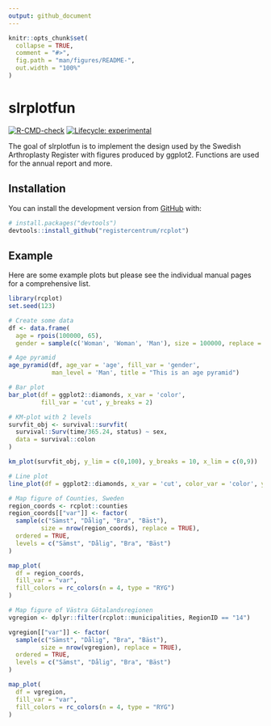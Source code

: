 ```yaml
---
output: github_document
---
```

<!-- README.md is generated from README.Rmd. Please edit that file -->

```r
knitr::opts_chunk$set(
  collapse = TRUE,
  comment = "#>",
  fig.path = "man/figures/README-",
  out.width = "100%"
)
```

# slrplotfun

<!-- badges: start -->
[![R-CMD-check](https://github.com/registercentrum/rcplot/workflows/R-CMD-check/badge.svg)](https://github.com/registercentrum/rcplot/actions)
[![Lifecycle: experimental](https://img.shields.io/badge/lifecycle-experimental-orange.svg)](https://lifecycle.r-lib.org/articles/stages.html#experimental)
<!-- badges: end -->

The goal of slrplotfun is to implement the design used by the Swedish Arthroplasty Register with figures produced by ggplot2. Functions are used for the annual report and more.

## Installation

You can install the development version from [GitHub](https://github.com/) with:

``` r
# install.packages("devtools")
devtools::install_github("registercentrum/rcplot")
```
## Example

Here are some example plots but please see the individual manual pages for a comprehensive list.

```r
library(rcplot)
set.seed(123)

# Create some data
df <- data.frame(
  age = rpois(100000, 65),
  gender = sample(c('Woman', 'Woman', 'Man'), size = 100000, replace = TRUE))

# Age pyramid
age_pyramid(df, age_var = 'age', fill_var = 'gender',
            man_level = 'Man', title = "This is an age pyramid")

# Bar plot
bar_plot(df = ggplot2::diamonds, x_var = 'color',
         fill_var = 'cut', y_breaks = 2)

# KM-plot with 2 levels
survfit_obj <- survival::survfit(
  survival::Surv(time/365.24, status) ~ sex,
  data = survival::colon
)

km_plot(survfit_obj, y_lim = c(0,100), y_breaks = 10, x_lim = c(0,9))

# Line plot
line_plot(df = ggplot2::diamonds, x_var = 'cut', color_var = 'color', y_breaks = 2)

# Map figure of Counties, Sweden
region_coords <- rcplot::counties
region_coords[["var"]] <- factor(
  sample(c("Sämst", "Dålig", "Bra", "Bäst"),
         size = nrow(region_coords), replace = TRUE),
  ordered = TRUE,
  levels = c("Sämst", "Dålig", "Bra", "Bäst")
)

map_plot(
  df = region_coords,
  fill_var = "var",
  fill_colors = rc_colors(n = 4, type = "RYG")
)

# Map figure of Västra Götalandsregionen
vgregion <- dplyr::filter(rcplot::municipalities, RegionID == "14")

vgregion[["var"]] <- factor(
  sample(c("Sämst", "Dålig", "Bra", "Bäst"),
         size = nrow(vgregion), replace = TRUE),
  ordered = TRUE,
  levels = c("Sämst", "Dålig", "Bra", "Bäst")
)

map_plot(
  df = vgregion,
  fill_var = "var",
  fill_colors = rc_colors(n = 4, type = "RYG")
)
```
